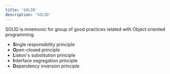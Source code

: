 ```yaml
---
title: 'SOLID'
description: 'SOLID'
---
```


SOLID is mnemonic for group of good practices related with Object oriented programming.

- **S**ingle responsibility principle
- **O**pen-closed principle
- **L**iskov's substitution principle
- **I**nterface segregation principle
- **D**ependency inversion principle

